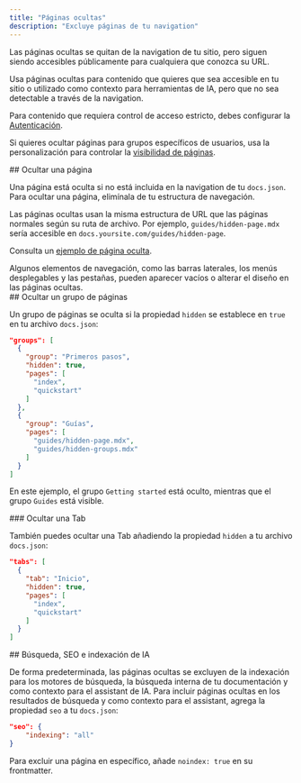 ```yaml
---
title: "Páginas ocultas"
description: "Excluye páginas de tu navigation"
---
```


Las páginas ocultas se quitan de la navigation de tu sitio, pero siguen siendo accesibles públicamente para cualquiera que conozca su URL.

Usa páginas ocultas para contenido que quieres que sea accesible en tu sitio o utilizado como contexto para herramientas de IA, pero que no sea detectable a través de la navigation.

Para contenido que requiera control de acceso estricto, debes configurar la [Autenticación](/es/deploy/authentication-setup).

Si quieres ocultar páginas para grupos específicos de usuarios, usa la personalización para controlar la [visibilidad de páginas](/es/authentication-personalization/overview#page-visibility).

<div id="hiding-a-page">
  ## Ocultar una página
</div>

Una página está oculta si no está incluida en la navigation de tu `docs.json`. Para ocultar una página, elimínala de tu estructura de navegación.

Las páginas ocultas usan la misma estructura de URL que las páginas normales según su ruta de archivo. Por ejemplo, `guides/hidden-page.mdx` sería accesible en `docs.yoursite.com/guides/hidden-page`.

Consulta un [ejemplo de página oculta](/es/organize/hidden-page-example).

<Note>
  Algunos elementos de navegación, como las barras laterales, los menús desplegables y las pestañas, pueden aparecer vacíos o alterar el diseño en las páginas ocultas.
</Note>

<div id="hiding-a-group-of-pages">
  ## Ocultar un grupo de páginas
</div>

Un grupo de páginas se oculta si la propiedad `hidden` se establece en `true` en tu archivo `docs.json`:

```json highlight={4}
"groups": [
  {
    "group": "Primeros pasos",
    "hidden": true,
    "pages": [
      "index",
      "quickstart"
    ]
  },
  {
    "group": "Guías",
    "pages": [
      "guides/hidden-page.mdx",
      "guides/hidden-groups.mdx"
    ]
  }
]
```

En este ejemplo, el grupo `Getting started` está oculto, mientras que el grupo `Guides` está visible.

<div id="hiding-a-tab">
  ### Ocultar una Tab
</div>

También puedes ocultar una Tab añadiendo la propiedad `hidden` a tu archivo `docs.json`:

```json highlight={4}
"tabs": [
  {
    "tab": "Inicio",
    "hidden": true,
    "pages": [
      "index",
      "quickstart"
    ]
  }
]
```

<div id="search-seo-and-ai-indexing">
  ## Búsqueda, SEO e indexación de IA
</div>

De forma predeterminada, las páginas ocultas se excluyen de la indexación para los motores de búsqueda, la búsqueda interna de tu documentación y como contexto para el assistant de IA. Para incluir páginas ocultas en los resultados de búsqueda y como contexto para el assistant, agrega la propiedad `seo` a tu `docs.json`:

```json
"seo": {
    "indexing": "all"
}
```

Para excluir una página en específico, añade `noindex: true` en su frontmatter.
